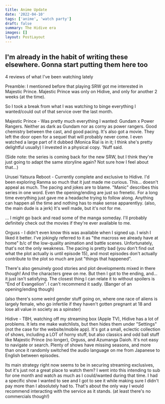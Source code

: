 ```yaml
---
title: Anime Update
date: '2022-04-10'
tags: ['anime', 'watch party']
draft: false
summary: The Hidive era
images: []
layout: PostLayout
---
```


## I'm already in the habit of writing these elsewhere. Gonna start putting them here too

4 reviews of what I've been watching lately

Preamble: I mentioned before that playing SRW got me interested in Majestic Prince. Majestic Prince was only on Hidive, and only for another 2 weeks (at the time).

So I took a break from what I was watching to binge  everything I wanted/could out of that service over the last month.

Majestic Prince - Was pretty much everything I wanted: Gundam x Power Rangers. Neither as dark as Gundam nor as corny as power rangers. Good chemistry between the cast, and good pacing. It's also got a movie. They left the door open for a sequel that will probably never come. I even watched a large part of it dubbed (Monica Rial is in it; I think she's pretty delightful usually) I invested in a physical copy. 'Nuff said. 

(Side note: the series is coming back for the new SRW, but I think they're just going to adapt the same storyline again? Not sure how I feel about that...)

Urusei Yatsura Reboot - Currently complete and exclusive to Hidive. I'd been exploring Ranma so much that it just made me curious. This... doesn't appeal as much. The pacing and jokes are to blame. "Manic" describes this series in one word. Even the opening/ending are just so frenetic. For a long time everything just gave me a headache trying to follow along. Anything can happen all the time and nothing has to make sense apparentlyy. (also, the main dude is a jerk) It's well made, but it's not for me.

... I might go back and read some of the manga someday. I'll probably definitely check out the movies if they're ever available to me.

Orguss - I didn't even know this was available when I signed up. I wish I liked it better. I've jokingly referred to it as "the macross we already have at home" b/c of the low-quality animation and battle scenes. Unfortunately, that's not the only weakness. The pacing is pretty bad (you don't find out what the plot actually is until episode 15), and most episodes don't actually contribute to the plot so much are just "things that happened".

There's also genuinely good stories and plot developments mixed in there though! And the characters grew on me. But then I got to the ending, and... it just isn't satisfying. The closest thing I can relate it to without spoilers is "End of Evangelion". I can't recommend it sadly. (Banger of an opening/ending though)

(also there's some weird gender stuff going on, where one race of aliens is largely female, who go infertile if they haven't gotten pregnant at 18 and lose all value in society as a spinster)

Hidive - TBH, watching off my streaming box (Apple TV), Hidive has a lot of problems. It lets me make watchlists, but then hides them under "Settings" (not the case for the website/mobile app). It's got a small, eclectic collection of shows, including a LOT of horny stuff, but also classics and odd ball stuff like Majestic Prince (no longer), Orguss, and Azumanga Daioh. It's not easy to navigate or search. Plenty of shows have missing seasons, and more than once it randomly switched the audio language on me from Japanese to English between episodes.

Its main strategy right now seems to be in securing streaming exclusives, but it's just not a great place to watch them? I went into this intending to sub for one month and watch as much as I could/wanted during that time. I had a specific show I wanted to see and I got to see it while making sure I didn't pay more than I absolutely had to. That's about the only way I would recommend interacting with the service as it stands. (at least there's no commercials though!)
